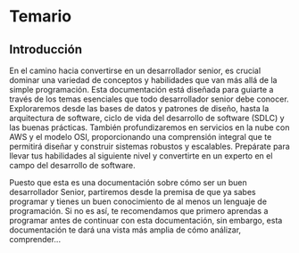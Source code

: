 # Temario

## Introducción

En el camino hacia convertirse en un desarrollador senior, es crucial dominar una variedad de conceptos y habilidades que van más allá de la simple programación. Esta documentación está diseñada para guiarte a través de los temas esenciales que todo desarrollador senior debe conocer. Exploraremos desde las bases de datos y patrones de diseño, hasta la arquitectura de software, ciclo de vida del desarrollo de software (SDLC) y las buenas prácticas. También profundizaremos en servicios en la nube con AWS y el modelo OSI, proporcionando una comprensión integral que te permitirá diseñar y construir sistemas robustos y escalables. Prepárate para llevar tus habilidades al siguiente nivel y convertirte en un experto en el campo del desarrollo de software.

Puesto que esta es una documentación sobre cómo ser un buen desarrollador Senior, partiremos desde la premisa de que ya sabes programar y tienes un buen conocimiento de al menos un lenguaje de programación. Si no es así, te recomendamos que primero aprendas a programar antes de continuar con esta documentación, sin embargo, esta documentación te dará una vista más amplia de cómo análizar, comprender...
